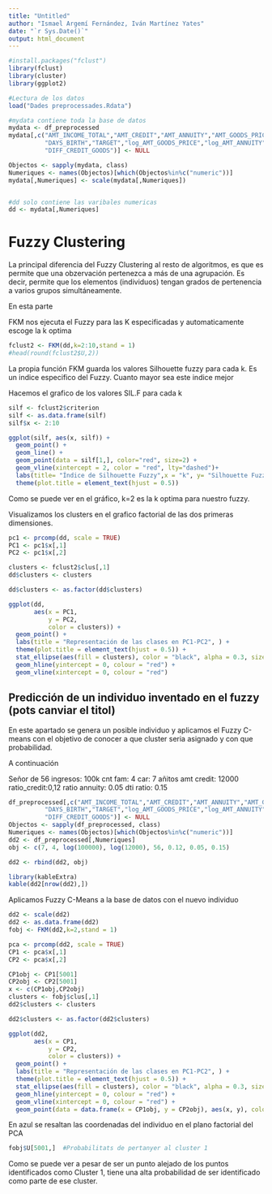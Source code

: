 ---
title: "Untitled"
author: "Ismael Argemí Fernández, Iván Martínez Yates"
date: "`r Sys.Date()`"
output: html_document
---
```{r}
#install.packages("fclust")
library(fclust)
library(cluster)
library(ggplot2)
```

```{r, include=FALSE}
#Lectura de los datos
load("Dades preprocessades.Rdata")

#mydata contiene toda la base de datos
mydata <- df_preprocessed
mydata[,c("AMT_INCOME_TOTAL","AMT_CREDIT","AMT_ANNUITY","AMT_GOODS_PRICE",
          "DAYS_BIRTH","TARGET","log_AMT_GOODS_PRICE","log_AMT_ANNUITY",
          "DIFF_CREDIT_GOODS")] <- NULL

Objectos <- sapply(mydata, class)
Numeriques <- names(Objectos)[which(Objectos%in%c("numeric"))]
mydata[,Numeriques] <- scale(mydata[,Numeriques])


#dd solo contiene las varibales numericas
dd <- mydata[,Numeriques]
```

# Fuzzy Clustering

La principal diferencia del Fuzzy Clustering al resto de algoritmos, es que es permite que una obzervación pertenezca a más de una agrupación. Es decir, permite que los elementos (individuos) tengan grados de pertenencia  a varios grupos simultáneamente.

En esta parte 

FKM nos ejecuta el Fuzzy para las K especificadas y automaticamente escoge la k optima
```{r, include=FALSE}
fclust2 <- FKM(dd,k=2:10,stand = 1)
#head(round(fclust2$U,2))
```


La propia función FKM guarda los valores Silhouette fuzzy para cada k. Es un indice especifico del Fuzzy.
Cuanto mayor sea este indice mejor

Hacemos el grafico de los valores SIL.F para cada k
```{r}
silf <- fclust2$criterion
silf <- as.data.frame(silf)
silf$x <- 2:10

ggplot(silf, aes(x, silf)) +
  geom_point() +
  geom_line() +
  geom_point(data = silf[1,], color="red", size=2) +
  geom_vline(xintercept = 2, color = "red", lty="dashed")+
  labs(title= "Índice de Silhouette Fuzzy",x = "k", y= "Silhouette Fuzzy") +
  theme(plot.title = element_text(hjust = 0.5))
```

Como se puede ver en el gráfico, k=2 es la k optima para nuestro fuzzy.

Visualizamos los clusters en el grafico factorial de las dos primeras dimensiones.


```{r, include=FALSE}
pc1 <- prcomp(dd, scale = TRUE)
PC1 <- pc1$x[,1]
PC2 <- pc1$x[,2]

clusters <- fclust2$clus[,1]
dd$clusters <- clusters

dd$clusters <- as.factor(dd$clusters)
```

```{r,warning=FALSE}
ggplot(dd, 
       aes(x = PC1, 
           y = PC2, 
           color = clusters)) +
  geom_point() +
  labs(title = "Representación de las clases en PC1-PC2", ) +
  theme(plot.title = element_text(hjust = 0.5)) +
  stat_ellipse(aes(fill = clusters), color = "black", alpha = 0.3, size=1) +
  geom_hline(yintercept = 0, colour = "red") +
  geom_vline(xintercept = 0, colour = "red")
```





## Predicción de un individuo inventado en el fuzzy (pots canviar el titol)

En este apartado se genera un posible individuo y aplicamos el Fuzzy C-means con el objetivo de conocer a que cluster seria asignado y con que probabilidad.

A continuación 

Señor de 56
ingresos: 100k
cnt fam: 4
car: 7 añitos
amt credit: 12000
ratio_credit:0,12
ratio annuity: 0.05
dti ratio: 0.15
```{r,include=FALSE}
df_preprocessed[,c("AMT_INCOME_TOTAL","AMT_CREDIT","AMT_ANNUITY","AMT_GOODS_PRICE",
          "DAYS_BIRTH","TARGET","log_AMT_GOODS_PRICE","log_AMT_ANNUITY",
          "DIFF_CREDIT_GOODS")] <- NULL
Objectos <- sapply(df_preprocessed, class)
Numeriques <- names(Objectos)[which(Objectos%in%c("numeric"))]
dd2 <- df_preprocessed[,Numeriques]
obj <- c(7, 4, log(100000), log(12000), 56, 0.12, 0.05, 0.15)

dd2 <- rbind(dd2, obj)
```

```{r}
library(kableExtra)
kable(dd2[nrow(dd2),])
```

Aplicamos Fuzzy C-Means a la base de datos con el nuevo individuo

```{r,inlcude}
dd2 <- scale(dd2)
dd2 <- as.data.frame(dd2)
fobj <- FKM(dd2,k=2,stand = 1)
```

```{r, include=FALSE}
pca <- prcomp(dd2, scale = TRUE)
CP1 <- pca$x[,1]
CP2 <- pca$x[,2]

CP1obj <- CP1[5001]
CP2obj <- CP2[5001]
x <- c(CP1obj,CP2obj)
clusters <- fobj$clus[,1]
dd2$clusters <- clusters

dd2$clusters <- as.factor(dd2$clusters)
```

```{r,warning=FALSE}
ggplot(dd2, 
       aes(x = CP1, 
           y = CP2, 
           color = clusters)) +
  geom_point() +
  labs(title = "Representación de las clases en PC1-PC2", ) +
  theme(plot.title = element_text(hjust = 0.5)) +
  stat_ellipse(aes(fill = clusters), color = "black", alpha = 0.3, size=1) +
  geom_hline(yintercept = 0, colour = "red") +
  geom_vline(xintercept = 0, colour = "red") +
  geom_point(data = data.frame(x = CP1obj, y = CP2obj), aes(x, y), color = "blue", size = 3)
```


En azul se resaltan las coordenadas del individuo en el plano factorial del PCA


```{r,include=FALSE}
fobj$U[5001,]  #Probabilitats de pertanyer al cluster 1
```


Como se puede ver a pesar de ser un punto alejado de los puntos identificados como Cluster 1, tiene una alta probabilidad de ser identificado como parte de ese cluster.
